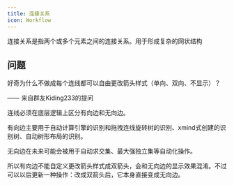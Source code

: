 ```yaml
---
title: 连接关系
icon: Workflow
---
```


连接关系是指两个或多个元素之间的连接关系。用于形成复杂的网状结构

## 问题

好奇为什么不做成每个连线都可以自由更改箭头样式（单向、双向、不显示）？

—— 来自群友Kiding233的提问

<Callout>
连线必须在底层逻辑上区分有向边和无向边。

有向边主要用于自动计算引擎的识别和拖拽连线旋转树的识别、xmind式创建的识别树、自动树形布局的识别。

无向边在未来可能会被用于自动求交集、最大强独立集等自动化操作。

所以有向边不能自定义更改箭头样式成双箭头，会和无向边的显示效果混淆。不过可以以后更新一种操作：改成双箭头后，它本身直接变成无向边。

</Callout>
